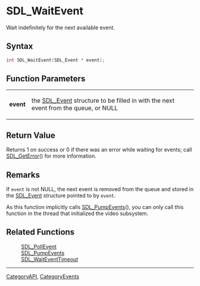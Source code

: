 = SDL_WaitEvent =

Wait indefinitely for the next available event.

== Syntax ==

<syntaxhighlight lang='c'>
int SDL_WaitEvent(SDL_Event * event);
</syntaxhighlight>

== Function Parameters ==

{|
|'''event'''
|the [[SDL_Event]] structure to be filled in with the next event from the queue, or NULL
|}

== Return Value ==

Returns 1 on success or 0 if there was an error while waiting for events;
call [[SDL_GetError]]() for more information.

== Remarks ==

If <code>event</code> is not NULL, the next event is removed from the queue
and stored in the [[SDL_Event]] structure pointed to by <code>event</code>.

As this function implicitly calls [[SDL_PumpEvents]](), you can only call
this function in the thread that initialized the video subsystem.

== Related Functions ==

:[[SDL_PollEvent]]
:[[SDL_PumpEvents]]
:[[SDL_WaitEventTimeout]]

----
[[CategoryAPI]], [[CategoryEvents]]


